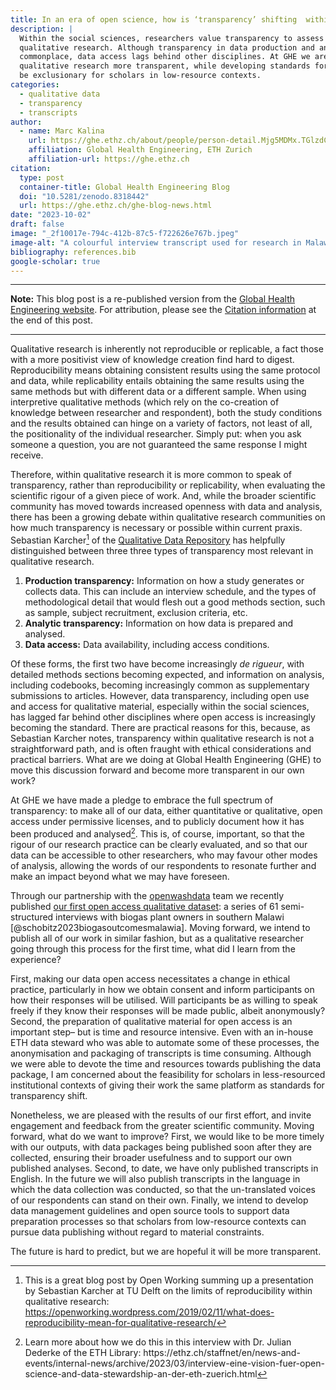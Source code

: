 ```yaml
---
title: In an era of open science, how is ‘transparency’ shifting  within qualitative research
description: |
  Within the social sciences, researchers value transparency to assess the scientific rigour of
  qualitative research. Although transparency in data production and analysis are increasingly
  commonplace, data access lags behind other disciplines. At GHE we are working to make our
  qualitative research more transparent, while developing standards for open access that will not
  be exclusionary for scholars in low-resource contexts.
categories:
  - qualitative data
  - transparency
  - transcripts
author:
  - name: Marc Kalina
    url: https://ghe.ethz.ch/about/people/person-detail.Mjg5MDMx.TGlzdC80MTI2LC0xNDYwMDMwNTU3.html
    affiliation: Global Health Engineering, ETH Zurich
    affiliation-url: https://ghe.ethz.ch
citation:
  type: post
  container-title: Global Health Engineering Blog
  doi: "10.5281/zenodo.8318442"
  url: https://ghe.ethz.ch/ghe-blog-news.html
date: "2023-10-02"
draft: false
image: "_2f10017e-794c-412b-87c5-f722626e767b.jpeg"
image-alt: "A colourful interview transcript used for research in Malawi, using earthy colours. Created by Bing Image Creator. "
bibliography: references.bib
google-scholar: true
---
```


***

**Note:** This blog post is a re-published version from the [Global Health Engineering website](https://ghe.ethz.ch/ghe-blog-news/2023/09/in-an-era-of-open-science-how-is-transparency-shifting-within-qualitative-research.html). For attribution, please see the [Citation information](https://global-health-engineering.github.io/website/3-blog/posts/2023-09-04-qualitative-data/#citation) at the end of this post.

***

Qualitative research is inherently not reproducible or replicable, a fact those with a more positivist view of knowledge creation find hard to digest. Reproducibility means obtaining consistent results using the same protocol and data, while replicability entails obtaining the same results using the same methods but with different data or a different sample. When using interpretive qualitative methods (which rely on the co-creation of knowledge between researcher and respondent), both the study conditions and the results obtained can hinge on a variety of factors, not least of all, the positionality of the individual researcher. Simply put: when you ask someone a question, you are not guaranteed the same response I might receive.

Therefore, within qualitative research it is more common to speak of transparency, rather than reproducibility or replicability, when evaluating the scientific rigour of a given piece of work. And, while the broader scientific community has moved towards increased openness with data and analysis, there has been a growing debate within qualitative research communities on how much transparency is necessary or possible within current praxis. Sebastian Karcher[^1] of the [Qualitative Data Repository](https://qdr.syr.edu/) has helpfully distinguished between three three types of transparency most relevant in qualitative research.

[^1]: This is a great blog post by Open Working summing up a presentation by Sebastian Karcher at TU Delft on the limits of reproducibility within qualitative research: <https://openworking.wordpress.com/2019/02/11/what-does-reproducibility-mean-for-qualitative-research/>

1.  **Production transparency:** Information on how a study generates or collects data. This can include an interview schedule, and the types of methodological detail that would flesh out a good methods section, such as sample, subject recruitment, exclusion criteria, etc.
2.  **Analytic transparency:** Information on how data is prepared and analysed.
3.  **Data access:** Data availability, including access conditions.

Of these forms, the first two have become increasingly *de rigueur*, with detailed methods sections becoming expected, and information on analysis, including codebooks, becoming increasingly common as supplementary submissions to articles. However, data transparency, including open use and access for qualitative material, especially within the social sciences, has lagged far behind other disciplines where open access is increasingly becoming the standard. There are practical reasons for this, because, as Sebastian Karcher notes, transparency within qualitative research is not a straightforward path, and is often fraught with ethical considerations and practical barriers. What are we doing at Global Health Engineering (GHE) to move this discussion forward and become more transparent in our own work?

At GHE we have made a pledge to embrace the full spectrum of transparency: to make all of our data, either quantitative or qualitative, open access under permissive licenses, and to publicly document how it has been produced and analysed[^2]. This is, of course, important, so that the rigour of our research practice can be clearly evaluated, and so that our data can be accessible to other researchers, who may favour other modes of analysis, allowing the words of our respondents to resonate further and make an impact beyond what we may have foreseen.

[^2]: Learn more about how we do this in this interview with Dr. Julian Dederke of the ETH Library: https://ethz.ch/staffnet/en/news-and-events/internal-news/archive/2023/03/interview-eine-vision-fuer-open-science-and-data-stewardship-an-der-eth-zuerich.html

Through our partnership with the [openwashdata](https://openwashdata.org/) team we recently published [our first open access qualitative dataset](https://openwashdata.github.io/biogasoutcomesmalawi/): a series of 61 semi-structured interviews with biogas plant owners in southern Malawi [@schobitz2023biogasoutcomesmalawia]. Moving forward, we intend to publish all of our work in similar fashion, but as a qualitative researcher going through this process for the first time, what did I learn from the experience?

First, making our data open access necessitates a change in ethical practice, particularly in how we obtain consent and inform participants on how their responses will be utilised. Will participants be as willing to speak freely if they know their responses will be made public, albeit anonymously? Second, the preparation of qualitative material for open access is an important step-- but is time and resource intensive. Even with an in-house ETH data steward who was able to automate some of these processes, the anonymisation and packaging of transcripts is time consuming. Although we were able to devote the time and resources towards publishing the data package, I am concerned about the feasibility for scholars in less-resourced institutional contexts of giving their work the same platform as standards for transparency shift.

Nonetheless, we are pleased with the results of our first effort, and invite engagement and feedback from the greater scientific community. Moving forward, what do we want to improve? First, we would like to be more timely with our outputs, with data packages being published soon after they are collected, ensuring their broader usefulness and to support our own published analyses. Second, to date, we have only published transcripts in English. In the future we will also publish transcripts in the language in which the data collection was conducted, so that the un-translated voices of our respondents can stand on their own. Finally, we intend to develop data management guidelines and open source tools to support data preparation processes so that scholars from low-resource contexts can pursue data publishing without regard to material constraints.

The future is hard to predict, but we are hopeful it will be more transparent.
